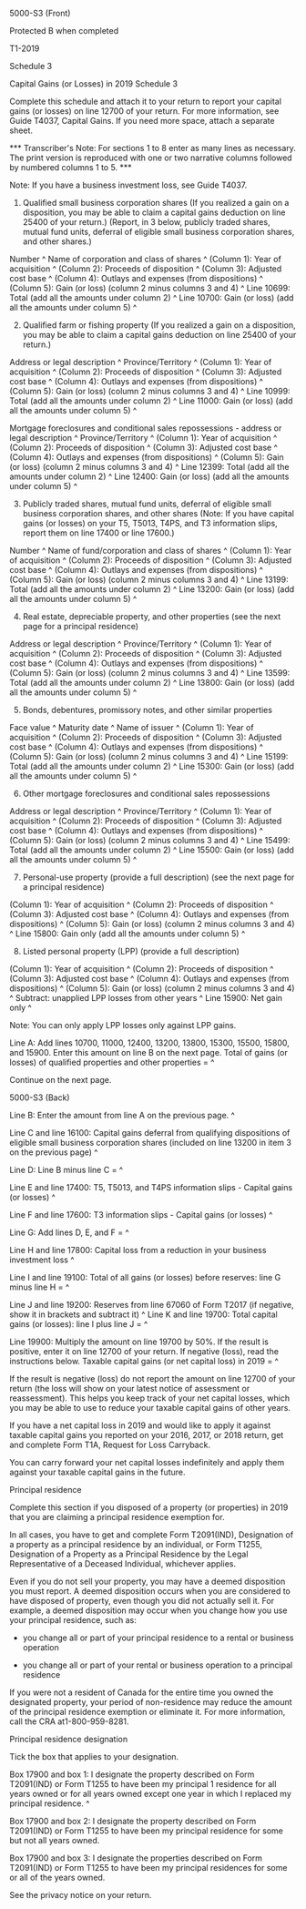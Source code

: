 ﻿5000-S3 (Front) 
 
Protected B when completed 
 
T1-2019 
 
Schedule 3 
 
Capital Gains (or Losses) in 2019 Schedule 3 
 
Complete this schedule and attach it to your return to report your capital 
gains (or losses) on line 12700 of your return. For more information, see 
Guide T4037, Capital Gains. If you need more space, attach a separate sheet. 
 
*** Transcriber's Note: For sections 1 to 8 enter as many lines as necessary. 
The print version is reproduced with one or two narrative columns followed by 
numbered columns 1 to 5. *** 
 
Note: 
If you have a business investment loss, see Guide T4037. 
 
1. Qualified small business corporation shares (If you realized a gain on a 
disposition, you may be able to claim a capital gains deduction on line 25400 
of your return.) (Report, in 3 below, publicly traded shares, mutual fund 
units, deferral of eligible small business corporation shares, and other 
shares.) 
 
Number ^
Name of corporation and class of shares ^
(Column 1): Year of acquisition ^
(Column 2): Proceeds of disposition ^
(Column 3): Adjusted cost base ^
(Column 4): Outlays and expenses (from dispositions) ^
(Column 5): Gain (or loss) (column 2 minus columns 3 and 4) ^
Line 10699: Total (add all the amounts under column 2) ^
Line 10700: Gain (or loss) (add all the amounts under column 5) ^
 
2. Qualified farm or fishing property (If you realized a gain on a 
disposition, you may be able to claim a capital gains deduction on line 25400 
of your return.) 
 
Address or legal description ^
Province/Territory ^
(Column 1): Year of acquisition ^
(Column 2): Proceeds of disposition ^
(Column 3): Adjusted cost base ^
(Column 4): Outlays and expenses (from dispositions) ^
(Column 5): Gain (or loss) (column 2 minus columns 3 and 4) ^
Line 10999: Total (add all the amounts under column 2) ^
Line 11000: Gain (or loss) (add all the amounts under column 5) ^
 
Mortgage foreclosures and conditional sales repossessions - address or legal 
description ^
Province/Territory ^
(Column 1): Year of acquisition ^
(Column 2): Proceeds of disposition ^
(Column 3): Adjusted cost base ^
(Column 4): Outlays and expenses (from dispositions) ^
(Column 5): Gain (or loss) (column 2 minus columns 3 and 4) ^
Line 12399: Total (add all the amounts under column 2) ^
Line 12400: Gain (or loss) (add all the amounts under column 5) ^
 
3. Publicly traded shares, mutual fund units, deferral of eligible small 
business corporation shares, and other shares (Note: If you have capital 
gains (or losses) on your T5, T5013, T4PS, and T3 information slips, report 
them on line 17400 or line 17600.) 
 
Number ^
Name of fund/corporation and class of shares ^
(Column 1): Year of acquisition ^
(Column 2): Proceeds of disposition ^
(Column 3): Adjusted cost base ^
(Column 4): Outlays and expenses (from dispositions) ^
(Column 5): Gain (or loss) (column 2 minus columns 3 and 4) ^
Line 13199: Total (add all the amounts under column 2) ^
Line 13200: Gain (or loss) (add all the amounts under column 5) ^
 
4. Real estate, depreciable property, and other properties (see the next page 
for a principal residence) 
 
Address or legal description ^
Province/Territory ^
(Column 1): Year of acquisition ^
(Column 2): Proceeds of disposition ^
(Column 3): Adjusted cost base ^
(Column 4): Outlays and expenses (from dispositions) ^
(Column 5): Gain (or loss) (column 2 minus columns 3 and 4) ^
Line 13599: Total (add all the amounts under column 2) ^
Line 13800: Gain (or loss) (add all the amounts under column 5) ^
 
5. Bonds, debentures, promissory notes, and other similar properties 
 
Face value ^
Maturity date ^
Name of issuer ^
(Column 1): Year of acquisition ^
(Column 2): Proceeds of disposition ^
(Column 3): Adjusted cost base ^
(Column 4): Outlays and expenses (from dispositions) ^
(Column 5): Gain (or loss) (column 2 minus columns 3 and 4) ^
Line 15199: Total (add all the amounts under column 2) ^
Line 15300: Gain (or loss) (add all the amounts under column 5) ^
 
6. Other mortgage foreclosures and conditional sales repossessions 
 
Address or legal description ^
Province/Territory ^
(Column 1): Year of acquisition ^
(Column 2): Proceeds of disposition ^
(Column 3): Adjusted cost base ^
(Column 4): Outlays and expenses (from dispositions) ^
(Column 5): Gain (or loss) (column 2 minus columns 3 and 4) ^
Line 15499: Total (add all the amounts under column 2) ^
Line 15500: Gain (or loss) (add all the amounts under column 5) ^
 
7. Personal-use property (provide a full description) (see the next page for 
a principal residence) 
 
(Column 1): Year of acquisition ^
(Column 2): Proceeds of disposition ^
(Column 3): Adjusted cost base ^
(Column 4): Outlays and expenses (from dispositions) ^
(Column 5): Gain (or loss) (column 2 minus columns 3 and 4) ^
Line 15800: Gain only (add all the amounts under column 5) ^
 
8. Listed personal property (LPP) (provide a full description) 
 
(Column 1): Year of acquisition ^
(Column 2): Proceeds of disposition ^
(Column 3): Adjusted cost base ^
(Column 4): Outlays and expenses (from dispositions) ^
(Column 5): Gain (or loss) (column 2 minus columns 3 and 4) ^
Subtract: unapplied LPP losses from other years ^
Line 15900: Net gain only ^
 
Note: 
You can only apply LPP losses only against LPP gains. 
 
Line A: Add lines 10700, 11000, 12400, 13200, 13800, 15300, 15500, 15800, and 
15900. Enter this amount on line B on the next page. Total of gains (or 
losses) of qualified properties and other properties = ^
 
Continue on the next page. 
 
 
5000-S3 (Back) 
 
Line B: Enter the amount from line A on the previous page. ^
 
Line C and line 16100: Capital gains deferral from qualifying dispositions of 
eligible small business corporation shares (included on line 13200 in item 3 
on the previous page) ^
 
Line D: Line B minus line C = ^
 
Line E and line 17400: T5, T5013, and T4PS information slips - Capital gains 
(or losses) ^
 
Line F and line 17600: T3 information slips - Capital gains (or losses) ^
 
Line G: Add lines D, E, and F = ^
 
Line H and line 17800: Capital loss from a reduction in your business 
investment loss ^
 
Line I and line 19100: Total of all gains (or losses) before reserves: line G 
minus line H = ^
 
Line J and line 19200: Reserves from line 67060 of Form T2017 (if negative, 
show it in brackets and subtract it) ^
Line K and line 19700: Total capital gains (or losses): line I plus line J  = 
^
 
Line 19900: Multiply the amount on line 19700 by 50%. If the result is 
positive, enter it on line 12700 of your return. If negative (loss), read the 
instructions below. Taxable capital gains (or net capital loss) in 2019 = ^
 
If the result is negative (loss) do not report the amount on line 12700 of 
your return (the loss will show on your latest notice of assessment or 
reassessment). This helps you keep track of your net capital losses, which 
you may be able to use to reduce your taxable capital gains of other years. 
 
If you have a net capital loss in 2019 and would like to apply it against 
taxable capital gains you reported on your 2016, 2017, or 2018 return, get 
and complete Form T1A, Request for Loss Carryback. 
 
You can carry forward your net capital losses indefinitely and apply them 
against your taxable capital gains in the future. 
 
Principal residence 
 
Complete this section if you disposed of a property (or properties) in 2019 
that you are claiming a principal residence exemption for. 
 
In all cases, you have to get and complete Form T2091(IND), Designation of a 
property as a principal residence by an individual, or Form T1255, 
Designation of a Property as a Principal Residence by the Legal 
Representative of a Deceased Individual, whichever applies. 
 
Even if you do not sell your property, you may have a deemed disposition you 
must report. A deemed disposition occurs when you are considered to have 
disposed of property, even though you did not actually sell it. For example, 
a deemed disposition may occur when you change how you use your principal 
residence, such as: 
 
- you change all or part of your principal residence to a rental or business 
operation 
 
- you change all or part of your rental or business operation to a principal 
residence 
 
If you were not a resident of Canada for the entire time you owned the 
designated property, your period of non-residence may reduce the amount of 
the principal residence exemption or eliminate it. For more information, call 
the CRA at1-800-959-8281. 
 
Principal residence designation 
 
Tick the box that applies to your designation. 
 
Box 17900 and box 1: I designate the property described on Form T2091(IND) or 
Form T1255 to have been my principal 1 residence for all years owned or for 
all years owned except one year in which I replaced my principal residence. ^
 
Box 17900 and box 2: I designate the property described on Form T2091(IND) or 
Form T1255 to have been my principal residence for some but not all years 
owned. 
 
Box 17900 and box 3: I designate the properties described on Form T2091(IND) 
or Form T1255 to have been my principal residences for some or all of the 
years owned. 
 
See the privacy notice on your return.
